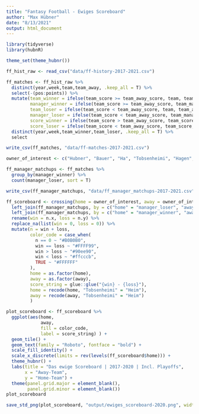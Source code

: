 ```yaml
---
title: "Fantasy Football - Ewiges Scoreboard"
author: "Max Hübner"
date: "8/13/2021"
output: html_document
---
```


```r
library(tidyverse)
library(hubnR)

theme_set(theme_hubnr())
```

```r
ff_hist_raw <- read_csv("data/ff-history-2017-2021.csv")

ff_matches <- ff_hist_raw %>% 
  distinct(year,week,team,team_away, .keep_all = T) %>% 
  select(-(pos:points)) %>% 
  mutate(team_winner = ifelse(team_score >= team_away_score, team, team_away),
         manager_winner = ifelse(team_score >= team_away_score, team_manager, team_away_manager),
         team_loser = ifelse(team_score < team_away_score, team, team_away),
         manager_loser = ifelse(team_score < team_away_score, team_manager, team_away_manager),
         score_winner = ifelse(team_score > team_away_score, team_score, team_away_score),
         score_loser = ifelse(team_score < team_away_score, team_score, team_away_score)) %>% 
  distinct(year,week,team_winner,team_loser, .keep_all = T) %>% 
  select

write_csv(ff_matches, "data/ff-matches-2017-2021.csv")
```

```r
owner_of_interest <- c("Hubner", "Bauer", "Ha", "Tobsenheimi", "Hagen", "Markus", "Patrick", "Speasy", "Stumpf", "Marc")

ff_manager_matchups <- ff_matches %>% 
  group_by(manager_winner) %>% 
  count(manager_loser, sort = T)

write_csv(ff_manager_matchups, "data/ff_manager_matchups-2017-2021.csv")

ff_scoreboard <- crossing(home = owner_of_interest, away = owner_of_interest) %>% 
  left_join(ff_manager_matchups, by = c("home" = "manager_loser", "away" = "manager_winner")) %>%
  left_join(ff_manager_matchups, by = c("home" = "manager_winner", "away" = "manager_loser")) %>% 
  rename(win = n.x, loss = n.y) %>% 
  replace_na(list(win = 0, loss = 0)) %>% 
  mutate(n = win + loss,
         color_code = case_when(
           n == 0 ~ "#B0B0B0",
           win == loss ~ "#FFFF99",
           win > loss ~ "#90ee90",
           win < loss ~ "#ffcccb",
           TRUE ~ "#FFFFFF"
         ),
         home = as.factor(home),
         away = as.factor(away),
         score_string = glue::glue("{win} - {loss}"),
         home = recode(home, "Tobsenheimi" = "Heim"),
         away = recode(away, "Tobsenheimi" = "Heim")
         )
```

```r
plot_scoreboard <- ff_scoreboard %>% 
  ggplot(aes(home,
             away,
             fill = color_code,
             label = score_string) ) +
  geom_tile() +
  geom_text(family = "Roboto", fontface = "bold") +
  scale_fill_identity() + 
  scale_x_discrete(limits = rev(levels(ff_scoreboard$home))) +
  theme_hubnr() + 
  labs(title = "Das ewige Scoreboard | 2017-2020 | Incl. Playoffs",
       x = "Away-Team",
       y = "Home-Team") + 
  theme(panel.grid.major = element_blank(),
        panel.grid.minor = element_blank())
plot_scoreboard

save_std_png(plot_scoreboard, "output/ewiges_scoreboard-2020.png", width = 10, height = 7.5)
```

```r

```


